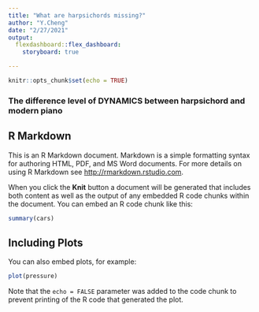 ```yaml
---
title: "What are harpsichords missing?"
author: "Y.Cheng"
date: "2/27/2021"
output: 
  flexdashboard::flex_dashboard:
    storyboard: true

---
```


```r
knitr::opts_chunk$set(echo = TRUE)
```
### The difference level of DYNAMICS between harpsichord and modern piano


## R Markdown

This is an R Markdown document. Markdown is a simple formatting syntax for authoring HTML, PDF, and MS Word documents. For more details on using R Markdown see <http://rmarkdown.rstudio.com>.

When you click the **Knit** button a document will be generated that includes both content as well as the output of any embedded R code chunks within the document. You can embed an R code chunk like this:

```r
summary(cars)
```

## Including Plots

You can also embed plots, for example:

```r
plot(pressure)
```

Note that the `echo = FALSE` parameter was added to the code chunk to prevent printing of the R code that generated the plot.


